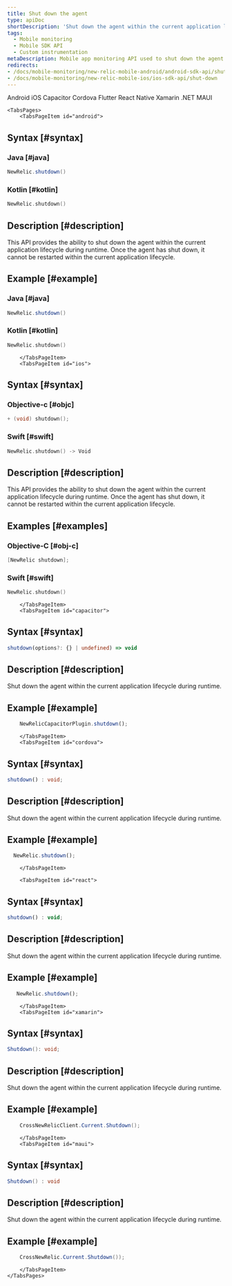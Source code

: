 ```yaml
---
title: Shut down the agent
type: apiDoc
shortDescription: 'Shut down the agent within the current application lifecycle during runtime.'
tags:
  - Mobile monitoring
  - Mobile SDK API
  - Custom instrumentation
metaDescription: Mobile app monitoring API used to shut down the agent within the current application lifecycle during runtime.
redirects:
- /docs/mobile-monitoring/new-relic-mobile-android/android-sdk-api/shut-down
- /docs/mobile-monitoring/new-relic-mobile-ios/ios-sdk-api/shut-down
---
```


<Tabs>
	<TabsBar>
        <TabsBarItem id="android">
            Android
        </TabsBarItem>
        <TabsBarItem id="ios">
            iOS
        </TabsBarItem>
        <TabsBarItem id="capacitor">
            Capacitor
        </TabsBarItem>
        <TabsBarItem id="cordova">
            Cordova
        </TabsBarItem>
        <TabsBarItem id="flutter">
            Flutter
        </TabsBarItem>
        <TabsBarItem id="react">
            React Native
        </TabsBarItem>
        <TabsBarItem id="xamarin">
            Xamarin
        </TabsBarItem>
        <TabsBarItem id="maui">
            .NET MAUI
        </TabsBarItem>
    </TabsBar>

    <TabsPages>
        <TabsPageItem id="android">
## Syntax [#syntax]

### Java [#java]

```java
NewRelic.shutdown()
```

### Kotlin [#kotlin]

```kotlin
NewRelic.shutdown()
```

## Description [#description]

This API provides the ability to shut down the agent within the current application lifecycle during runtime. Once the agent has shut down, it cannot be restarted within the current application lifecycle.

## Example [#example]

### Java [#java]

```java
NewRelic.shutdown()
```

### Kotlin [#kotlin]

```kotlin
NewRelic.shutdown()
```

        </TabsPageItem>
        <TabsPageItem id="ios">

## Syntax [#syntax]

### Objective-c [#objc]

```objectivec
+ (void) shutdown();
```

### Swift [#swift]

```swift
NewRelic.shutdown() -> Void
```

## Description [#description]

This API provides the ability to shut down the agent within the current application lifecycle during runtime. Once the agent has shut down, it cannot be restarted within the current application lifecycle.

## Examples [#examples]

### Objective-C [#obj-c]

```objectivec
[NewRelic shutdown];
```

### Swift [#swift]

```swift
NewRelic.shutdown()
```

        </TabsPageItem>
        <TabsPageItem id="capacitor">

## Syntax [#syntax]

```typescript
shutdown(options?: {} | undefined) => void
```

## Description [#description]

Shut down the agent within the current application lifecycle during runtime.

## Example [#example]

```typescript
    NewRelicCapacitorPlugin.shutdown();
```

        </TabsPageItem>
        <TabsPageItem id="cordova">

## Syntax [#syntax]

```typescript
shutdown() : void;
```

## Description [#description]

Shut down the agent within the current application lifecycle during runtime.

## Example [#example]

  ```js
    NewRelic.shutdown();
  ```

        </TabsPageItem>

        <TabsPageItem id="react">

## Syntax [#syntax]

```js
shutdown() : void;
```

## Description [#description]

Shut down the agent within the current application lifecycle during runtime.

## Example [#example]

 ```js
    NewRelic.shutdown();
  ```

        </TabsPageItem>
        <TabsPageItem id="xamarin">

## Syntax [#syntax]

```csharp
Shutdown(): void;
```

## Description [#description]

Shut down the agent within the current application lifecycle during runtime.

## Example [#example]

``` csharp
    CrossNewRelicClient.Current.Shutdown();
```

        </TabsPageItem>
        <TabsPageItem id="maui">

## Syntax [#syntax]

```csharp
Shutdown() : void
```

## Description [#description]

Shut down the agent within the current application lifecycle during runtime.

## Example [#example]

``` C#
    CrossNewRelic.Current.Shutdown());
```
        </TabsPageItem>
    </TabsPages>
</Tabs>
